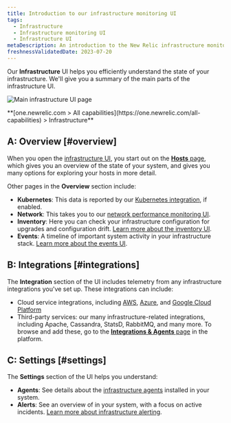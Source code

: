 ```yaml
---
title: Introduction to our infrastructure monitoring UI
tags:
  - Infrastructure
  - Infrastructure monitoring UI
  - Infrastructure UI
metaDescription: An introduction to the New Relic infrastructure monitoring UI pages. 
freshnessValidatedDate: 2023-07-20
---
```



Our <DNT>**Infrastructure**</DNT> UI helps you efficiently understand the state of your infrastructure. We'll give you a summary of the main parts of the infrastructure UI. 

<img
  title="Main infrastructure UI page"
  alt="Main infrastructure UI page"
  src={infrastructureMainUi}
/>

<figcaption>
  <DNT>**[one.newrelic.com > All capabilities](https://one.newrelic.com/all-capabilities) > Infrastructure**</DNT>
</figcaption>

## A: Overview [#overview] 

When you open the [infrastructure UI](https://one.newrelic.com/infra/infrastructure/hosts), you start out on the [<DNT>**Hosts**</DNT> page](/docs/infrastructure/infrastructure-ui-pages/infra-hosts-ui-page), which gives you an overview of the state of your system, and gives you many options for exploring your hosts in more detail. 

Other pages in the <DNT>**Overview**</DNT> section include: 

* <DNT>**Kubernetes**</DNT>: This data is reported by our [Kubernetes integration](/docs/kubernetes-pixie/kubernetes-integration/get-started/introduction-kubernetes-integration), if enabled. 
* <DNT>**Network**</DNT>: This takes you to our [network performance monitoring UI](/docs/network-performance-monitoring/get-started/npm-introduction). 
* <DNT>**Inventory**</DNT>: Here you can check your infrastructure configuration for upgrades and configuration drift. [Learn more about the inventory UI](/docs/infrastructure/infrastructure-ui-pages/infrastructure-inventory-page-search-your-entire-infrastructure).
* <DNT>**Events**</DNT>: A timeline of important system activity in your infrastructure stack. [Learn more about the events UI](/docs/infrastructure/infrastructure-ui-pages/infrastructure-events-page-live-feed-every-config-change).

## B: Integrations [#integrations]

The <DNT>**Integration**</DNT> section of the UI includes telemetry from any infrastructure integrations you've set up. These integrations can include: 

* Cloud service integrations, including [AWS](/docs/infrastructure/amazon-integrations/get-started/introduction-aws-integrations), [Azure](/docs/infrastructure/microsoft-azure-integrations/get-started/introduction-azure-monitoring-integrations), and [Google Cloud Platform](/docs/infrastructure/google-cloud-platform-integrations/get-started/introduction-google-cloud-platform-integrations) 
* Third-party services: our many infrastructure-related integrations, including Apache, Cassandra, StatsD, RabbitMQ, and many more. To browse and add these, go to the [<DNT>**Integrations & Agents**</DNT> page](https://newrelic.com/instant-observability?category=infrastructure-and-os) in the platform. 

## C: Settings [#settings] 

The <DNT>**Settings**</DNT> section of the UI helps you understand: 

* <DNT>**Agents**</DNT>: See details about the [infrastructure agents](/docs/infrastructure/install-infrastructure-agent/get-started/install-infrastructure-agent) installed in your system. 
* <DNT>**Alerts**</DNT>: See an overview of <InlinePopover type="alerts" /> in your system, with a focus on active incidents. [Learn more about infrastructure alerting](/docs/infrastructure/new-relic-infrastructure/infrastructure-alert-conditions/infrastructure-alerts-add-edit-or-view-host-alert-information). 